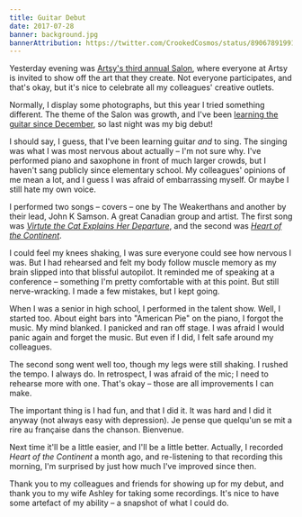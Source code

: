 ```yaml
---
title: Guitar Debut
date: 2017-07-28
banner: background.jpg
bannerAttribution: https://twitter.com/CrookedCosmos/status/890678919917121537
---
```


Yesterday evening was [Artsy's third annual Salon][salon], where everyone at Artsy is invited to show off the art that they create. Not everyone participates, and that's okay, but it's nice to celebrate all my colleagues' creative outlets.

Normally, I display some photographs, but this year I tried something different. The theme of the Salon was growth, and I've been [learning the guitar since December][guitar], so last night was my big debut!

I should say, I guess, that I've been learning guitar _and_ to sing. The singing was what I was most nervous about actually – I'm not sure why. I've performed piano and saxophone in front of much larger crowds, but I haven't sang publicly since elementary school. My colleagues' opinions of me mean a lot, and I guess I was afraid of embarrassing myself. Or maybe I still hate my own voice.

I performed two songs – covers – one by The Weakerthans and another by their lead, John K Samson. A great Canadian group and artist. The first song was [_Virtute the Cat Explains Her Departure_][virtute], and the second was [_Heart of the Continent_][heart].

<YouTube videoID="6-OFLKdUU0w" />

I could feel my knees shaking, I was sure everyone could see how nervous I was. But I had rehearsed and felt my body follow muscle memory as my brain slipped into that blissful autopilot. It reminded me of speaking at a conference – something I'm pretty comfortable with at this point. But still nerve-wracking. I made a few mistakes, but I kept going.

When I was a senior in high school, I performed in the talent show. Well, I started too. About eight bars into "American Pie" on the piano, I forgot the music. My mind blanked. I panicked and ran off stage. I was afraid I would panic again and forget the music. But even if I did, I felt safe around my colleagues.

<YouTube videoID="582iYsdMHjA" />

The second song went well too, though my legs were still shaking. I rushed the tempo. I always do. In retrospect, I was afraid of the mic; I need to rehearse more with one. That's okay – those are all improvements I can make.

The important thing is I had fun, and that I did it. It was hard and I did it anyway (not always easy with depression). Je pense que quelqu'un se mit a rire au française dans the chanson. Bienvenue.

Next time it'll be a little easier, and I'll be a little better. Actually, I recorded _Heart of the Continent_ a month ago, and re-listening to that recording this morning, I'm surprised by just how much I've improved since then.

<SoundCloud trackID="331082254" />

Thank you to my colleagues and friends for showing up for my debut, and thank you to my wife Ashley for taking some recordings. It's nice to have some artefact of my ability – a snapshot of what I could do.

[salon]: https://www.instagram.com/explore/tags/artsysalon/
[guitar]: /blog/learning-guitar/
[virtute]: https://open.spotify.com/track/5bil0D8WSuxyGSDLA4LxZK
[heart]: https://open.spotify.com/track/1RwhqapZ0XuqDDeSY4Tzbu
